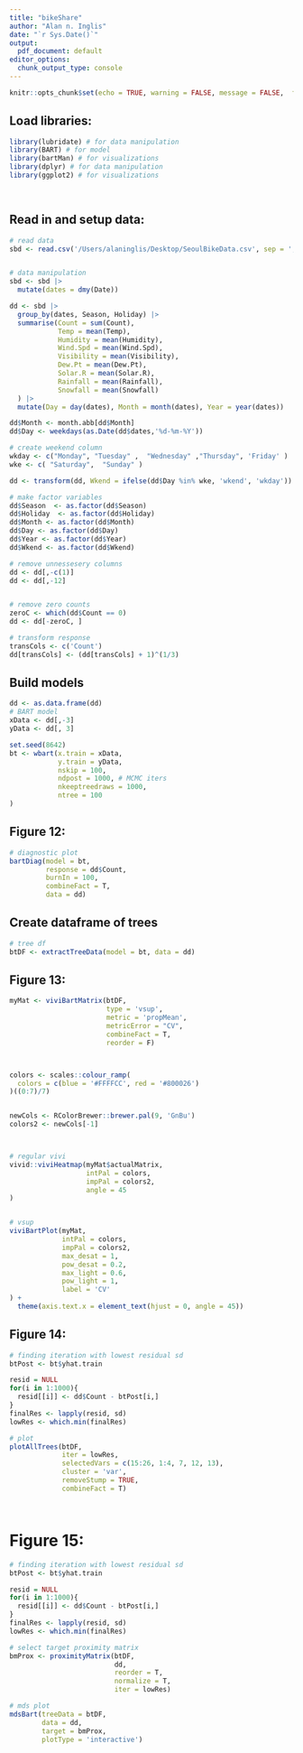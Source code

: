 ```yaml
---
title: "bikeShare"
author: "Alan n. Inglis"
date: "`r Sys.Date()`"
output:
  pdf_document: default
editor_options: 
  chunk_output_type: console
---
```



```r
knitr::opts_chunk$set(echo = TRUE, warning = FALSE, message = FALSE,  fig.width = 6, fig.height = 5, fig.align = "center", fig.path = "bikeShareFigs/", fig.show='hold')
```

## Load libraries:

```r
library(lubridate) # for data manipulation
library(BART) # for model
library(bartMan) # for visualizations
library(dplyr) # for data manipulation
library(ggplot2) # for visualizations

   
```

## Read in and setup data:

```r

# read data
sbd <- read.csv('/Users/alaninglis/Desktop/SeoulBikeData.csv', sep = ',', check.names = F)


# data manipulation
sbd <- sbd |>
  mutate(dates = dmy(Date))

dd <- sbd |>
  group_by(dates, Season, Holiday) |>
  summarise(Count = sum(Count),
            Temp = mean(Temp),
            Humidity = mean(Humidity),
            Wind.Spd = mean(Wind.Spd),
            Visibility = mean(Visibility),
            Dew.Pt = mean(Dew.Pt),
            Solar.R = mean(Solar.R),
            Rainfall = mean(Rainfall),
            Snowfall = mean(Snowfall)
  ) |>
  mutate(Day = day(dates), Month = month(dates), Year = year(dates))

dd$Month <- month.abb[dd$Month]
dd$Day <- weekdays(as.Date(dd$dates,'%d-%m-%Y'))

# create weekend column
wkday <- c("Monday", "Tuesday" ,  "Wednesday" ,"Thursday", 'Friday' )
wke <- c( "Saturday",  "Sunday" )

dd <- transform(dd, Wkend = ifelse(dd$Day %in% wke, 'wkend', 'wkday'))

# make factor variables
dd$Season  <- as.factor(dd$Season)
dd$Holiday  <- as.factor(dd$Holiday)
dd$Month <- as.factor(dd$Month)
dd$Day <- as.factor(dd$Day)
dd$Year <- as.factor(dd$Year)
dd$Wkend <- as.factor(dd$Wkend)

# remove unnessesery columns
dd <- dd[,-c(1)]
dd <- dd[,-12]


# remove zero counts
zeroC <- which(dd$Count == 0)
dd <- dd[-zeroC, ]

# transform response
transCols <- c('Count')
dd[transCols] <- (dd[transCols] + 1)^(1/3)

```

## Build models

```r
dd <- as.data.frame(dd)
# BART model
xData <- dd[,-3]
yData <- dd[, 3]

set.seed(8642)
bt <- wbart(x.train = xData,
            y.train = yData,
            nskip = 100,
            ndpost = 1000, # MCMC iters
            nkeeptreedraws = 1000,
            ntree = 100
)

```

## Figure 12:
```r

# diagnostic plot
bartDiag(model = bt, 
         response = dd$Count,
         burnIn = 100, 
         combineFact = T, 
         data = dd)
```


## Create dataframe of trees

```r
# tree df
btDF <- extractTreeData(model = bt, data = dd)
```


## Figure 13:
```r

myMat <- viviBartMatrix(btDF,
                        type = 'vsup',
                        metric = 'propMean',
                        metricError = "CV",
                        combineFact = T,
                        reorder = F)



colors <- scales::colour_ramp(
  colors = c(blue = '#FFFFCC', red = '#800026')
)((0:7)/7)


newCols <- RColorBrewer::brewer.pal(9, 'GnBu')
colors2 <- newCols[-1]



# regular vivi
vivid::viviHeatmap(myMat$actualMatrix,
                   intPal = colors,
                   impPal = colors2,
                   angle = 45
)


# vsup
viviBartPlot(myMat,
             intPal = colors,
             impPal = colors2,
             max_desat = 1, 
             pow_desat = 0.2, 
             max_light = 0.6,
             pow_light = 1,
             label = 'CV'
) +
  theme(axis.text.x = element_text(hjust = 0, angle = 45))

```

## Figure 14:
```r
# finding iteration with lowest residual sd
btPost <- bt$yhat.train

resid = NULL
for(i in 1:1000){
  resid[[i]] <- dd$Count - btPost[i,]
}
finalRes <- lapply(resid, sd)
lowRes <- which.min(finalRes) 

# plot
plotAllTrees(btDF,
             iter = lowRes,
             selectedVars = c(15:26, 1:4, 7, 12, 13),
             cluster = 'var',
             removeStump = TRUE,
             combineFact = T)




```

# Figure 15:
```r

# finding iteration with lowest residual sd
btPost <- bt$yhat.train

resid = NULL
for(i in 1:1000){
  resid[[i]] <- dd$Count - btPost[i,]
}
finalRes <- lapply(resid, sd)
lowRes <- which.min(finalRes) 

# select target proximity matrix
bmProx <- proximityMatrix(btDF, 
                          dd, 
                          reorder = T, 
                          normalize = T, 
                          iter = lowRes)

# mds plot
mdsBart(treeData = btDF, 
        data = dd, 
        target = bmProx, 
        plotType = 'interactive')

```
